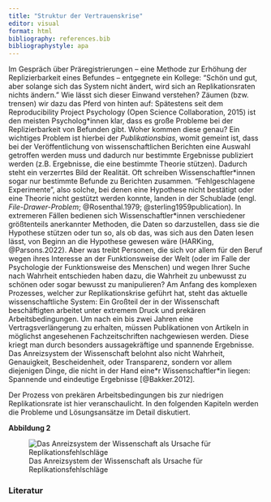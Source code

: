 ```yaml
---
title: "Struktur der Vertrauenskrise"
editor: visual
format: html
bibliography: references.bib
bibliographystyle: apa
---
```


Im Gespräch über Präregistrierungen -- eine Methode zur Erhöhung der Replizierbarkeit eines Befundes -- entgegnete ein Kollege: "Schön und gut, aber solange sich das System nicht ändert, wird sich an Replikationsraten nichts ändern." Wie lässt sich dieser Einwand verstehen? Zäumen (bzw. trensen) wir dazu das Pferd von hinten auf: Spätestens seit dem Reproducibility Project Psychology (Open Science Collaboration, 2015) ist den meisten Psycholog\*innen klar, dass es große Probleme bei der Replizierbarkeit von Befunden gibt. Woher kommen diese genau? Ein wichtiges Problem ist hierbei der *Publikationsbias*, womit gemeint ist, dass bei der Veröffentlichung von wissenschaftlichen Berichten eine Auswahl getroffen werden muss und dadurch nur bestimmte Ergebnisse publiziert werden (z.B. Ergebnisse, die eine bestimmte Theorie stützen). Dadurch steht ein verzerrtes Bild der Realität. Oft schreiben Wissenschaftler\*innen sogar nur bestimmte Befunde zu Berichten zusammen. "Fehlgeschlagene Experimente", also solche, bei denen eine Hypothese nicht bestätigt oder eine Theorie nicht gestützt werden konnte, landen in der Schublade (engl. *File-Drawer-Problem*; @Rosenthal.1979; @sterling1959publication). In extremeren Fällen bedienen sich Wissenschaftler\*innen verschiedener größtenteils anerkannter Methoden, die Daten so darzustellen, dass sie die Hypothese stützen oder tun so, als ob das, was sich aus den Daten lesen lässt, von Beginn an die Hypothese gewesen wäre (HARKing, @Parsons.2022). Aber was treibt Personen, die sich vor allem für den Beruf wegen ihres Interesse an der Funktionsweise der Welt (oder im Falle der Psychologie der Funktionsweise des Menschen) und wegen Ihrer Suche nach Wahrheit entschieden haben dazu, die Wahrheit zu unbewusst zu schönen oder sogar bewusst zu manipulieren? Am Anfang des komplexen Prozesses, welcher zur Replikationskrise geführt hat, steht das aktuelle wissenschaftliche System: Ein Großteil der in der Wissenschaft beschäftigten arbeitet unter extremem Druck und prekären Arbeitsbedingungen. Um nach ein bis zwei Jahren eine Vertragsverlängerung zu erhalten, müssen Publikationen von Artikeln in möglichst angesehenen Fachzeitschriften nachgewiesen werden. Diese kriegt man durch besonders aussagekräftige und spannende Ergebnisse. Das Anreizsystem der Wissenschaft belohnt also nicht Wahrheit, Genauigkeit, Bescheidenheit, oder Transparenz, sondern vor allem diejenigen Dinge, die nicht in der Hand eine\*r Wissenschaftler\*in liegen: Spannende und eindeutige Ergebnisse \[@Bakker.2012\].

Der Prozess von prekären Arbeitsbedingungen bis zur niedrigen Replikationsrate ist hier veranschaulicht. In den folgenden Kapiteln werden die Probleme und Lösungsansätze im Detail diskutiert.

**Abbildung 2**

![Das Anreizsystem der Wissenschaft als Ursache für Replikationsfehlschläge](images/struktur.jpg)

### Literatur
